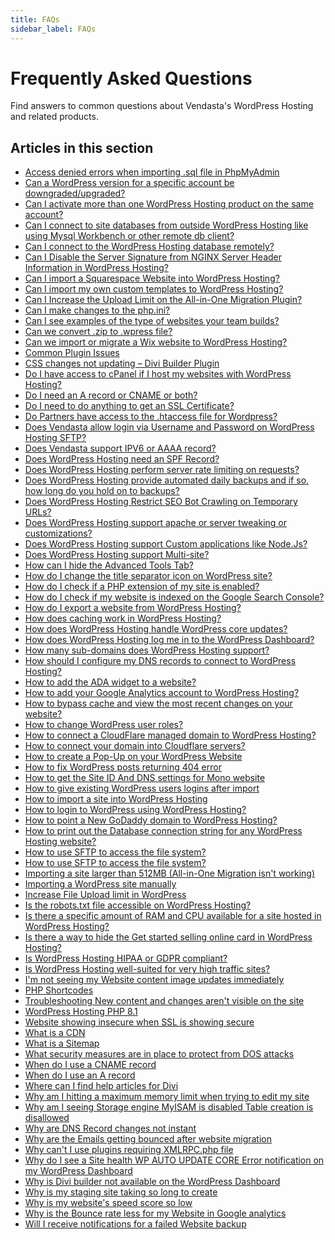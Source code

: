 ```yaml
---
title: FAQs
sidebar_label: FAQs
---
```


# Frequently Asked Questions

Find answers to common questions about Vendasta's WordPress Hosting and related products.

## Articles in this section

- [Access denied errors when importing .sql file in PhpMyAdmin](/vendasta-products/website/faqs/access-denied-errors-when-importing-sql-file-in-phpmyadmin)
- [Can a WordPress version for a specific account be downgraded/upgraded?](/vendasta-products/website/faqs/can-a-wordpress-version-for-a-specific-account-be-downgraded-upgraded)
- [Can I activate more than one WordPress Hosting product on the same account?](/vendasta-products/website/faqs/can-i-activate-more-than-one-wordpress-hosting-product-on-the-same-account)
- [Can I connect to site databases from outside WordPress Hosting like using Mysql Workbench or other remote db client?](/vendasta-products/website/faqs/can-i-connect-to-site-databases-from-outside-wordpress-hosting)
- [Can I connect to the WordPress Hosting database remotely?](/vendasta-products/website/faqs/can-i-connect-to-the-wordpress-hosting-database-remotely)
- [Can I Disable the Server Signature from NGINX Server Header Information in WordPress Hosting?](/vendasta-products/website/faqs/can-i-disable-the-server-signature-from-nginx-server-header-information-in-wordpress-hosting)
- [Can I import a Squarespace Website into WordPress Hosting?](/vendasta-products/website/faqs/import-squarespace-website)
- [Can I import my own custom templates to WordPress Hosting?](/vendasta-products/website/faqs/import-custom-templates)
- [Can I Increase the Upload Limit on the All-in-One Migration Plugin?](/vendasta-products/website/faqs/increase-upload-limit)
- [Can I make changes to the php.ini?](/vendasta-products/website/faqs/php-ini-changes)
- [Can I see examples of the type of websites your team builds?](/vendasta-products/website/faqs/website-examples)
- [Can we convert .zip to .wpress file?](/vendasta-products/website/faqs/zip-to-wpress-conversion)
- [Can we import or migrate a Wix website to WordPress Hosting?](/vendasta-products/website/faqs/wix-website-migration)
- [Common Plugin Issues](/vendasta-products/website/faqs/common-plugin-issues)
- [CSS changes not updating – Divi Builder Plugin](/vendasta-products/website/faqs/css-changes-not-updating-divi-builder-plugin)
- [Do I have access to cPanel if I host my websites with WordPress Hosting?](/vendasta-products/website/faqs/do-i-have-access-to-cpanel-if-i-host-my-websites-with-wordpress-hosting)
- [Do I need an A record or CNAME or both?](/vendasta-products/website/faqs/do-i-need-an-a-record-or-cname-or-both)
- [Do I need to do anything to get an SSL Certificate?](/vendasta-products/website/faqs/do-i-need-to-do-anything-to-get-an-ssl-certificate)
- [Do Partners have access to the .htaccess file for Wordpress?](/vendasta-products/website/faqs/do-partners-have-access-to-the-htaccess-file-for-wordpress)
- [Does Vendasta allow login via Username and Password on WordPress Hosting SFTP?](/vendasta-products/website/faqs/does-vendasta-allow-login-via-username-and-password-on-wordpress-hosting-sftp)
- [Does Vendasta support IPV6 or AAAA record?](/vendasta-products/website/faqs/does-vendasta-support-ipv6-or-aaaa-record)
- [Does WordPress Hosting need an SPF Record?](/vendasta-products/website/faqs/does-wordpress-hosting-need-an-spf-record)
- [Does WordPress Hosting perform server rate limiting on requests?](/vendasta-products/website/faqs/does-wordpress-hosting-perform-server-rate-limiting-on-requests)
- [Does WordPress Hosting provide automated daily backups and if so, how long do you hold on to backups?](/vendasta-products/website/faqs/does-wordpress-hosting-provide-automated-daily-backups)
- [Does WordPress Hosting Restrict SEO Bot Crawling on Temporary URLs?](/vendasta-products/website/faqs/does-wordpress-hosting-restrict-seo-bot-crawling)
- [Does WordPress Hosting support apache or server tweaking or customizations?](/vendasta-products/website/faqs/does-wordpress-hosting-support-apache-server-tweaking)
- [Does WordPress Hosting support Custom applications like Node.Js?](/vendasta-products/website/faqs/does-wordpress-hosting-support-custom-applications)
- [Does WordPress Hosting support Multi-site?](/vendasta-products/website/faqs/does-wordpress-hosting-support-multi-site)
- [How can I hide the Advanced Tools Tab?](/vendasta-products/website/faqs/how-can-i-hide-the-advanced-tools-tab)
- [How do I change the title separator icon on WordPress site?](/vendasta-products/website/faqs/how-do-i-change-the-title-separator-icon-on-wordpress-site)
- [How do I check if a PHP extension of my site is enabled?](/vendasta-products/website/faqs/check-php-extension-enabled)
- [How do I check if my website is indexed on the Google Search Console?](/vendasta-products/website/faqs/how-do-i-check-if-my-website-is-indexed-on-the-google-search-console)
- [How do I export a website from WordPress Hosting?](/vendasta-products/website/faqs/how-do-i-export-a-website-from-worpress-hosting)
- [How does caching work in WordPress Hosting?](/vendasta-products/website/faqs/how-does-caching-work-in-wordpress-hosting)
- [How does WordPress Hosting handle WordPress core updates?](/vendasta-products/website/faqs/how-does-wordpress-hosting-handle-wordpress-core-updates)
- [How does WordPress Hosting log me in to the WordPress Dashboard?](/vendasta-products/website/faqs/wordpress-dashboard-login)
- [How many sub-domains does WordPress Hosting support?](/vendasta-products/website/faqs/sub-domains-support)
- [How should I configure my DNS records to connect to WordPress Hosting?](/vendasta-products/website/faqs/dns-records-configuration)
- [How to add the ADA widget to a website?](/vendasta-products/website/faqs/ada-widget-installation)
- [How to add your Google Analytics account to WordPress Hosting?](/vendasta-products/website/faqs/how-to-add-your-google-analytics-account-to-wordpress-hosting)
- [How to bypass cache and view the most recent changes on your website?](/vendasta-products/website/faqs/how-to-bypass-cache-and-view-the-most-recent-changes-on-your-website)
- [How to change WordPress user roles?](/vendasta-products/website/faqs/how-to-change-wordpress-user-roles)
- [How to connect a CloudFlare managed domain to WordPress Hosting?](/vendasta-products/website/faqs/how-to-connect-a-cloudflare-managed-domain)
- [How to connect your domain into Cloudflare servers?](/vendasta-products/website/faqs/how-to-connect-your-domain-into-cloudflare-servers)
- [How to create a Pop-Up on your WordPress Website](/vendasta-products/website/faqs/how-to-create-a-pop-up-on-your-wordpress-website)
- [How to fix WordPress posts returning 404 error](/vendasta-products/website/faqs/how-to-fix-wordpress-posts-returning-404-error)
- [How to get the Site ID And DNS settings for Mono website](/vendasta-products/website/faqs/mono-site-id-dns-settings)
- [How to give existing WordPress users logins after import](/vendasta-products/website/faqs/wordpress-users-login-after-import)
- [How to import a site into WordPress Hosting](/vendasta-products/website/faqs/import-site-into-wordpress-hosting)
- [How to login to WordPress using WordPress Hosting?](/vendasta-products/website/faqs/wordpress-login)
- [How to point a New GoDaddy domain to WordPress Hosting?](/vendasta-products/website/faqs/godaddy-domain-to-wordpress-hosting)
- [How to print out the Database connection string for any WordPress Hosting website?](/vendasta-products/website/faqs/database-connection-string)
- [How to use SFTP to access the file system?](/vendasta-products/website/faqs/how-to-use-sftp-to-access-the-file-system)
- [How to use SFTP to access the file system?](/vendasta-products/website/faqs/how-to-use-sftp)
- [Importing a site larger than 512MB (All-in-One Migration isn't working)](/vendasta-products/website/faqs/importing-large-site)
- [Importing a WordPress site manually](/vendasta-products/website/faqs/importing-wordpress-site-manually)
- [Increase File Upload limit in WordPress](/vendasta-products/website/faqs/increase-file-upload-limit-in-wordpress)
- [Is the robots.txt file accessible on WordPress Hosting?](/vendasta-products/website/faqs/robots-txt-file-accessible-on-wordpress-hosting)
- [Is there a specific amount of RAM and CPU available for a site hosted in WordPress Hosting?](/vendasta-products/website/faqs/ram-cpu-availability-wordpress-hosting)
- [Is there a way to hide the Get started selling online card in WordPress Hosting?](/vendasta-products/website/faqs/hide-get-started-selling-online-card)
- [Is WordPress Hosting HIPAA or GDPR compliant?](/vendasta-products/website/faqs/hipaa-gdpr-compliance)
- [Is WordPress Hosting well-suited for very high traffic sites?](/vendasta-products/website/faqs/high-traffic-sites)
- [I'm not seeing my Website content image updates immediately](/vendasta-products/website/faqs/content-image-updates-not-immediate)
- [PHP Shortcodes](/vendasta-products/website/faqs/php-shortcodes)
- [Troubleshooting New content and changes aren't visible on the site](/vendasta-products/website/faqs/troubleshooting-new-content-and-changes-not-visible)
- [WordPress Hosting PHP 8.1](/vendasta-products/website/faqs/wordpress-hosting-php-8-1)
- [Website showing insecure when SSL is showing secure](/vendasta-products/website/faqs/website-showing-insecure-when-ssl-is-showing-secure)
- [What is a CDN](/vendasta-products/website/faqs/what-is-a-cdn)
- [What is a Sitemap](/vendasta-products/website/faqs/what-is-a-sitemap)
- [What security measures are in place to protect from DOS attacks](/vendasta-products/website/faqs/what-security-measures-are-in-place-to-protect-from-dos-attacks)
- [When do I use a CNAME record](/vendasta-products/website/faqs/when-do-i-use-a-cname-record)
- [When do I use an A record](/vendasta-products/website/faqs/when-do-i-use-an-a-record)
- [Where can I find help articles for Divi](/vendasta-products/website/faqs/where-can-i-find-help-articles-for-divi)
- [Why am I hitting a maximum memory limit when trying to edit my site](/vendasta-products/website/faqs/maximum-memory-limit-when-editing)
- [Why am I seeing Storage engine MyISAM is disabled Table creation is disallowed](/vendasta-products/website/faqs/myisam-storage-engine-disabled)
- [Why are DNS Record changes not instant](/vendasta-products/website/faqs/dns-record-changes-not-instant)
- [Why are the Emails getting bounced after website migration](/vendasta-products/website/faqs/emails-bounced-after-website-migration)
- [Why can't I use plugins requiring XMLRPC.php file](/vendasta-products/website/faqs/why-cant-i-use-plugins-requiring-xmlrpc-php-file)
- [Why do I see a Site health WP AUTO UPDATE CORE Error notification on my WordPress Dashboard](/vendasta-products/website/faqs/why-do-i-see-site-health-wp-auto-update-core-error)
- [Why is Divi builder not available on the WordPress Dashboard](/vendasta-products/website/faqs/why-is-divi-builder-not-available-on-the-wordpress-dashboard)
- [Why is my staging site taking so long to create](/vendasta-products/website/faqs/why-is-my-staging-site-taking-so-long-to-create)
- [Why is my website's speed score so low](/vendasta-products/website/faqs/why-is-my-website-s-speed-score-so-low)
- [Why is the Bounce rate less for my Website in Google analytics](/vendasta-products/website/faqs/why-is-the-bounce-rate-less-for-my-website-in-google-analytics)
- [Will I receive notifications for a failed Website backup](/vendasta-products/website/faqs/will-i-receive-notifications-for-a-failed-website-backup)




